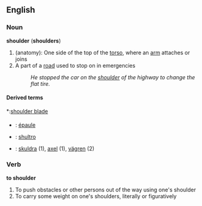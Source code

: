 ==English==

===Noun===
'''shoulder''' ('''shoulders''')
#(anatomy): One side of the top of the [[torso]], where an [[arm]] attaches or joins
#A part of a [[road]] used to stop on in emergencies
#:''He stopped the car on the [[shoulder]] of the highway to change the flat tire.''

====Derived terms====
*:[[shoulder blade]]

===={{trans}}====

* {{fr}} : [[épaule]]
* {{io}} : [[shultro]]
* {{sv}} : [[skuldra]] (1), [[axel]] (1), [[vägren]] (2)

===Verb===
'''to shoulder'''
#To push obstacles or other persons out of the way using one's shoulder
#To carry some weight on one's shoulders, literally or figuratively